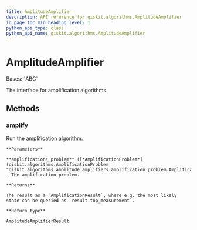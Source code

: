 ```yaml
---
title: AmplitudeAmplifier
description: API reference for qiskit.algorithms.AmplitudeAmplifier
in_page_toc_min_heading_level: 1
python_api_type: class
python_api_name: qiskit.algorithms.AmplitudeAmplifier
---
```


# AmplitudeAmplifier

<Class id="qiskit.algorithms.AmplitudeAmplifier" isDedicatedPage={true} github="https://github.com/qiskit/qiskit/tree/stable/0.24/qiskit/algorithms/amplitude_amplifiers/amplitude_amplifier.py" signature="AmplitudeAmplifier" modifiers="class">
  Bases: `ABC`

  The interface for amplification algorithms.

  ## Methods

  <span id="qiskit-algorithms-amplitudeamplifier-amplify" />

  ### amplify

  <Function id="qiskit.algorithms.AmplitudeAmplifier.amplify" signature="AmplitudeAmplifier.amplify(amplification_problem)" modifiers="abstract">
    Run the amplification algorithm.

    **Parameters**

    **amplification\_problem** ([*AmplificationProblem*](qiskit.algorithms.AmplificationProblem "qiskit.algorithms.amplitude_amplifiers.amplification_problem.AmplificationProblem")) – The amplification problem.

    **Returns**

    The result as a `AmplificationResult`, where e.g. the most likely state can be queried as `result.top_measurement`.

    **Return type**

    AmplitudeAmplifierResult
  </Function>
</Class>

